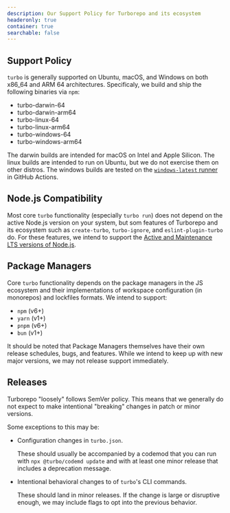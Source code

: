 ```yaml
---
description: Our Support Policy for Turborepo and its ecosystem
headeronly: true
container: true
searchable: false
---
```


## Support Policy

`turbo` is generally supported on Ubuntu, macOS, and Windows on both x86_64 and ARM 64 architectures.
Specificaly, we build and ship the following binaries via `npm`:

- turbo-darwin-64
- turbo-darwin-arm64
- turbo-linux-64
- turbo-linux-arm64
- turbo-windows-64
- turbo-windows-arm64

The darwin builds are intended for macOS on Intel and Apple Silicon. The linux
builds are intended to run on Ubuntu, but we do not exercise them on other
distros. The windows builds are tested on the [`windows-latest` runner][2] in
GitHub Actions.

## Node.js Compatibility

Most core `turbo` functionality (especially `turbo run`) does not depend on the
active Node.js version on your system, but som features of Turborepo and its ecosystem
such as `create-turbo`, `turbo-ignore`, and `eslint-plugin-turbo` do. For these features,
we intend to support the [Active and Maintenance LTS versions of Node.js][1].

## Package Managers

Core `turbo` functionality depends on the package managers in the JS ecosystem
and their implementations of workspace configuration (in monorepos) and
lockfiles formats. We intend to support:

- `npm` (v6+)
- `yarn` (v1+)
- `pnpm` (v6+)
- `bun` (v1+)

It should be noted that Package Managers themselves have their own release
schedules, bugs, and features. While we intend to keep up with new major
versions, we may not release support immediately.

## Releases

Turborepo "loosely" follows SemVer policy. This means that we generally do not
expect to make intentional "breaking" changes in patch or minor versions.

Some exceptions to this may be:

- Configuration changes in `turbo.json`.

  These should usually be accompanied by a codemod that you can run with
  `npx @turbo/codemd update` and with at least one minor release that includes a
  deprecation message.

- Intentional behavioral changes to of `turbo`'s CLI commands.

  These should land in minor releases. If the change is large or disruptive enough, we may
  include flags to opt into the previous behavior.

[1]: https://nodejs.org/en/about/previous-releases
[2]: https://docs.github.com/en/actions/using-jobs/choosing-the-runner-for-a-job#choosing-github-hosted-runners
